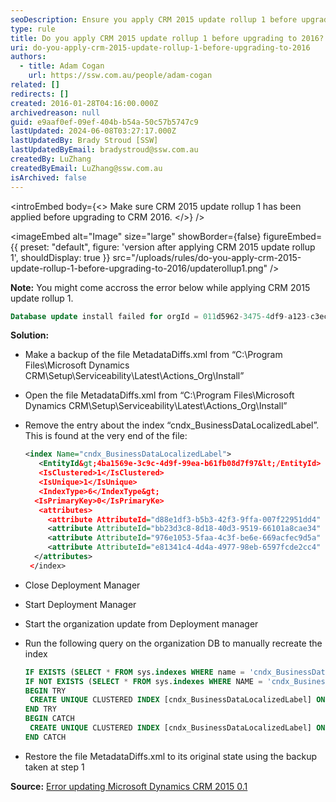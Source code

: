 ```yaml
---
seoDescription: Ensure you apply CRM 2015 update rollup 1 before upgrading to CRM 2016.
type: rule
title: Do you apply CRM 2015 update rollup 1 before upgrading to 2016?
uri: do-you-apply-crm-2015-update-rollup-1-before-upgrading-to-2016
authors:
  - title: Adam Cogan
    url: https://ssw.com.au/people/adam-cogan
related: []
redirects: []
created: 2016-01-28T04:16:00.000Z
archivedreason: null
guid: e9aaf0ef-09ef-404b-b54a-50c57b5747c9
lastUpdated: 2024-06-08T03:27:17.000Z
lastUpdatedBy: Brady Stroud [SSW]
lastUpdatedByEmail: bradystroud@ssw.com.au
createdBy: LuZhang
createdByEmail: LuZhang@ssw.com.au
isArchived: false
---
```


<introEmbed
  body={<>
Make sure CRM 2015 update rollup 1 has been applied before upgrading to CRM 2016.
  </>}
/>

<imageEmbed
  alt="Image"
  size="large"
  showBorder={false}
  figureEmbed={{
    preset: "default",
    figure: 'version after applying CRM 2015 update rollup 1',
    shouldDisplay: true
  }}
  src="/uploads/rules/do-you-apply-crm-2015-update-rollup-1-before-upgrading-to-2016/updaterollup1.png"
/>

**Note:** You might come accross the error below while applying CRM 2015 update rollup 1.

```sql
Database update install failed for orgId = 011d5962-3475-4df9-a123-c3ecaf88b048. Continuing with other orgs. Exception: System.Reflection.TargetInvocationException: Exception has been thrown by the target of an invocation. ---> System.Data.SqlClient.SqlException: The current transaction cannot be committed and cannot support operations that write to the log file. Roll back the transaction.</div><div>Uncommittable transaction is detected at the end of the batch. The transaction is rolled back.
```

**Solution:**

- Make a backup of the file MetadataDiffs.xml from “C:\Program Files\Microsoft Dynamics CRM\Setup\Serviceability\Latest\Actions_Org\Install”

- Open the file MetadataDiffs.xml from “C:\Program Files\Microsoft Dynamics CRM\Setup\Serviceability\Latest\Actions_Org\Install”

- Remove the entry about the index “cndx_BusinessDataLocalizedLabel”. This is found at the very end of the file:

  ```xml
  <index Name="cndx_BusinessDataLocalizedLabel">
     <EntityId&gt;4ba1569e-3c9c-4d9f-99ea-b61fb08d7f97&lt;/EntityId>
     <IsClustered>1</IsClustered>
     <IsUnique>1</IsUnique>
     <IndexType>6</IndexType&gt;
    <IsPrimaryKey>0</IsPrimaryKe>
     <attributes>
       <attribute AttributeId="d88e1df3-b5b3-42f3-9ffa-007f22951dd4" IsSystemManaged="1" order="0" />
       <attribute AttributeId="bb23d3c8-8d18-40d3-9519-66101a8cae34" IsSystemManaged="1" order="1" />
       <attribute AttributeId="976e1053-5faa-4c3f-be6e-669acfec9d5a" IsSystemManaged="1" order="2" />
       <attribute AttributeId="e81341c4-4d4a-4977-98eb-6597fcde2cc4" IsSystemManaged="1" order="3" />
    </attributes>
   </index>
  ```

- Close Deployment Manager
- Start Deployment Manager
- Start the organization update from Deployment manager
- Run the following query on the organization DB to manually recreate the index

  ```sql
  IF EXISTS (SELECT * FROM sys.indexes WHERE name = 'cndx_BusinessDataLocalizedLabel' AND OBJECT_NAME(object_id) = 'BusinessDataLocalizedLabelBase') DROP INDEX [cndx_BusinessDataLocalizedLabel] ON [BusinessDataLocalizedLabelBase];
  IF NOT EXISTS (SELECT * FROM sys.indexes WHERE NAME = 'cndx_BusinessDataLocalizedLabel' AND OBJECT_NAME(object_id) = 'BusinessDataLocalizedLabelBase')
  BEGIN TRY
   CREATE UNIQUE CLUSTERED INDEX [cndx_BusinessDataLocalizedLabel] ON [BusinessDataLocalizedLabelBase]([ObjectId] ASC, [ObjectIdTypeCode] ASC, [ObjectColumnNumber] ASC, [LanguageId] ASC) WITH (FILLFACTOR = 80, MAXDOP = 4, SORT_IN_TEMPDB = ON, ONLINE = ON)
  END TRY
  BEGIN CATCH
   CREATE UNIQUE CLUSTERED INDEX [cndx_BusinessDataLocalizedLabel] ON [BusinessDataLocalizedLabelBase]([ObjectId] ASC, [ObjectIdTypeCode] ASC, [ObjectColumnNumber] ASC, [LanguageId] ASC) WITH (FILLFACTOR = 80, MAXDOP = 4, SORT_IN_TEMPDB = ON)
  END CATCH
  ```

- Restore the file MetadataDiffs.xml to its original state using the backup taken at step 1

**Source:** [Error updating Microsoft Dynamics CRM 2015 0.1](https://community.dynamics.com/forums/thread/details/?threadid=8f9d9ec1-541e-4562-a813-f548550061e4)
